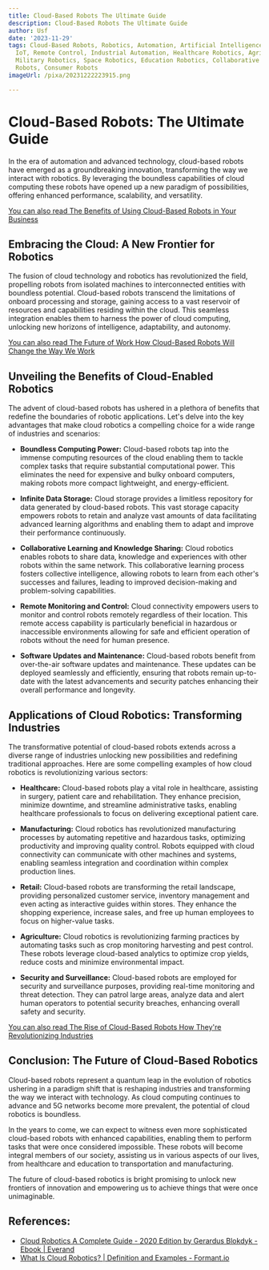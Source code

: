 ```yaml
---
title: Cloud-Based Robots The Ultimate Guide
description: Cloud-Based Robots The Ultimate Guide
author: Usf
date: '2023-11-29'
tags: Cloud-Based Robots, Robotics, Automation, Artificial Intelligence, Machine Learning,
  IoT, Remote Control, Industrial Automation, Healthcare Robotics, Agriculture Robotics,
  Military Robotics, Space Robotics, Education Robotics, Collaborative Robots, Service
  Robots, Consumer Robots
imageUrl: /pixa/20231222223915.png

---
```

# Cloud-Based Robots: The Ultimate Guide

In the era  of automation and advanced technology, cloud-based robots have emerged as a groundbreaking innovation, transforming the  way we interact with robotics. By leveraging the boundless capabilities of cloud computing these robots have  opened up a new paradigm of possibilities, offering enhanced performance, scalability, and versatility.

[You  can also read The Benefits of Using Cloud-Based Robots in Your Business](The%20Benefits%20of%20Using%20Cloud-Based%20Robots%20in%20Your%20Business)


## Embracing the Cloud: A New Frontier  for Robotics

The fusion of cloud technology and robotics  has revolutionized the field,  propelling robots from isolated machines to interconnected  entities with boundless potential. Cloud-based robots transcend the limitations of  onboard processing and storage,  gaining access to a vast reservoir of resources and capabilities residing  within the cloud. This seamless integration enables them to harness the power of  cloud computing, unlocking new horizons of intelligence, adaptability, and autonomy.

[You  can also read The Future of Work How Cloud-Based Robots Will Change the Way We Work](The%20Future%20of%20Work%20How%20Cloud-Based%20Robots%20Will%20Change%20the%20Way%20We%20Work)


## Unveiling the Benefits of Cloud-Enabled Robotics

The advent of cloud-based robots has ushered in a plethora of benefits that redefine the boundaries of robotic  applications. Let's delve into  the key advantages that make cloud robotics a compelling choice for a  wide range of  industries and scenarios:

- **Boundless Computing Power:** Cloud-based robots tap into the immense computing resources of the cloud enabling them to tackle complex tasks that require substantial computational power. This  eliminates the need for expensive and bulky onboard computers, making robots more compact lightweight, and  energy-efficient.


- **Infinite Data Storage:** Cloud storage provides a limitless repository for data generated by cloud-based robots.  This vast storage capacity  empowers robots to retain and analyze vast amounts of data facilitating  advanced learning algorithms and enabling them to adapt and improve their performance continuously.


- **Collaborative Learning and Knowledge  Sharing:** Cloud robotics  enables robots to share data, knowledge and experiences with other robots within the same network. This collaborative learning process fosters  collective intelligence, allowing  robots to learn from each other's successes and  failures, leading to improved decision-making and problem-solving capabilities.


- **Remote Monitoring and Control:** Cloud connectivity empowers users  to monitor and  control robots remotely regardless of their location. This remote access capability is particularly beneficial in hazardous or inaccessible environments allowing for safe and efficient operation of robots without the need for  human presence.


- **Software Updates and Maintenance:** Cloud-based robots benefit from over-the-air software updates and maintenance. These updates can be deployed seamlessly and  efficiently,  ensuring that  robots remain up-to-date with the latest advancements and security  patches enhancing their overall performance and  longevity.


## Applications of  Cloud Robotics: Transforming Industries

The transformative potential of cloud-based  robots extends across a  diverse range of industries unlocking new possibilities and redefining traditional approaches. Here  are some compelling examples of  how cloud robotics is revolutionizing various sectors:

- **Healthcare:** Cloud-based robots play a vital role in healthcare, assisting in surgery, patient  care and rehabilitation. They enhance precision, minimize downtime,  and  streamline administrative tasks, enabling healthcare professionals to focus on delivering exceptional patient care.


- **Manufacturing:** Cloud robotics has revolutionized manufacturing processes by  automating repetitive and hazardous tasks, optimizing productivity and improving quality control. Robots equipped with cloud connectivity can communicate with other machines and systems, enabling seamless integration and coordination within complex production lines.


- **Retail:**  Cloud-based robots are  transforming the retail  landscape, providing personalized customer service,  inventory management and even acting as interactive guides within  stores.  They enhance the shopping experience, increase sales, and free up human employees  to focus on higher-value  tasks.


- **Agriculture:** Cloud robotics is revolutionizing farming practices  by automating tasks such as crop monitoring harvesting and pest  control. These  robots leverage cloud-based analytics to optimize crop yields, reduce costs and minimize  environmental  impact.


- **Security and  Surveillance:** Cloud-based robots are employed for security and surveillance purposes, providing real-time monitoring and threat detection. They can patrol large areas, analyze data and alert human operators to potential security  breaches, enhancing overall  safety and security.


[You can also read The Rise of Cloud-Based  Robots How They're Revolutionizing  Industries](The%20Rise%20of%20Cloud-Based%20Robots%20How%20They%27re%20Revolutionizing%20Industries)


## Conclusion: The  Future of Cloud-Based Robotics

Cloud-based  robots represent a quantum leap in the evolution of  robotics ushering  in a paradigm shift  that is reshaping industries and transforming the way we interact with  technology. As cloud computing continues to advance and 5G networks become more prevalent, the  potential of  cloud robotics is boundless.

In  the years to come, we can expect to witness even more  sophisticated cloud-based robots  with enhanced capabilities, enabling them to perform tasks  that were once  considered impossible. These robots will  become integral members of our society, assisting us in various aspects of our lives, from healthcare and education to transportation and manufacturing.

The future of cloud-based robotics is bright promising to unlock new frontiers of innovation and empowering us  to achieve things that were once unimaginable.

## References:
- [Cloud Robotics A Complete Guide - 2020 Edition by Gerardus Blokdyk - Ebook | Everand](https://www.everand.com/book/447293732/Cloud-Robotics-A-Complete-Guide-2020-Edition)
- [What Is Cloud Robotics? | Definition and Examples - Formant.io](https://formant.io/cloud-robotics/)
